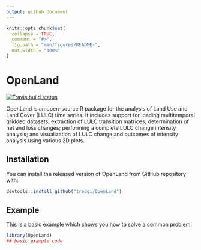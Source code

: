 ```yaml
---
output: github_document
---
```


<!-- README.md is generated from README.Rmd. Please edit that file -->

```r
knitr::opts_chunk$set(
  collapse = TRUE,
  comment = "#>",
  fig.path = "man/figures/README-",
  out.width = "100%"
)
```

# OpenLand

<!-- badges: start -->
[![Travis build status](https://travis-ci.org/tredgi/OpenLand.svg?branch=master)](https://travis-ci.org/tredgi/OpenLand)
<!-- badges: end -->

OpenLand is an open-source R package for the analysis of Land Use
and Land Cover (LULC)  time series. It includes support for loading multitemporal
gridded datasets; extraction of LULC transition matrices; determination of
net and loss changes; performing a complete LULC change intensity analysis; and
visualization of LULC change and outcomes of intensity analysis using various 2D plots.

## Installation

You can install the released version of OpenLand from GitHub repository with:

```r
devtools::install_github("tredgi/OpenLand")
```


## Example

This is a basic example which shows you how to solve a common problem:

```r
library(OpenLand)
## basic example code
```

